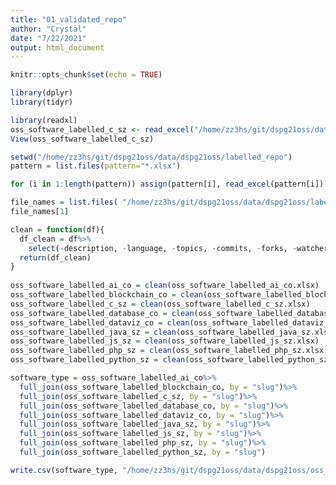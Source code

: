 ```yaml
---
title: "01_validated_repo"
author: "Crystal"
date: "7/22/2021"
output: html_document
---
```


```r
knitr::opts_chunk$set(echo = TRUE)
```

```r
library(dplyr)
library(tidyr)
```


```r
library(readxl)
oss_software_labelled_c_sz <- read_excel("/home/zz3hs/git/dspg21oss/data/dspg21oss/labelled_repo/oss_software_labelled_c_sz.xlsx")
View(oss_software_labelled_c_sz)
```

```r
setwd("/home/zz3hs/git/dspg21oss/data/dspg21oss/labelled_repo")
pattern = list.files(pattern="*.xlsx")

for (i in 1:length(pattern)) assign(pattern[i], read_excel(pattern[i]))
```

```r
file_names = list.files( "/home/zz3hs/git/dspg21oss/data/dspg21oss/labelled_repo",pattern=NULL, all.files=FALSE, full.names=FALSE)
file_names[1]
```


```r
clean = function(df){
  df_clean = df%>%
    select(-description, -language, -topics, -commits, -forks, -watchers, -stars)
  return(df_clean)
}
  
oss_software_labelled_ai_co = clean(oss_software_labelled_ai_co.xlsx)
oss_software_labelled_blockchain_co = clean(oss_software_labelled_blockchain_co.xlsx)
oss_software_labelled_c_sz = clean(oss_software_labelled_c_sz.xlsx)
oss_software_labelled_database_co = clean(oss_software_labelled_database_co.xlsx)
oss_software_labelled_dataviz_co = clean(oss_software_labelled_dataviz_co.xlsx)
oss_software_labelled_java_sz = clean(oss_software_labelled_java_sz.xlsx)
oss_software_labelled_js_sz = clean(oss_software_labelled_js_sz.xlsx)
oss_software_labelled_php_sz = clean(oss_software_labelled_php_sz.xlsx)
oss_software_labelled_python_sz = clean(oss_software_labelled_python_sz.xlsx)
```

```r
software_type = oss_software_labelled_ai_co%>%
  full_join(oss_software_labelled_blockchain_co, by = "slug")%>%
  full_join(oss_software_labelled_c_sz, by = "slug")%>%
  full_join(oss_software_labelled_database_co, by = "slug")%>%
  full_join(oss_software_labelled_dataviz_co, by = "slug")%>%
  full_join(oss_software_labelled_java_sz, by = "slug")%>%
  full_join(oss_software_labelled_js_sz, by = "slug")%>%
  full_join(oss_software_labelled_php_sz, by = "slug")%>%
  full_join(oss_software_labelled_python_sz, by = "slug")

write.csv(software_type, "/home/zz3hs/git/dspg21oss/data/dspg21oss/oss_software_labelled.csv", row.names = FALSE)
```


